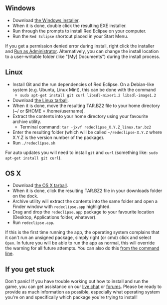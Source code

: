 == Windows ==

* Download [http://redeclipse.net/download/windows the Windows installer].
* When it is done, double click the resulting EXE installer.
* Run through the prompts to install Red Eclipse on your computer.
* Run the <code>Red Eclipse</code> shortcut placed in your Start Menu.

If you get a permission denied error during install, right click the installer and [http://windows.microsoft.com/en-us/windows7/how-do-i-run-an-application-once-with-a-full-administrator-access-token Run as Administrator]. Alternatively, you can change the install location to a user-writable folder (like "[My] Documents") during the install process.

== Linux ==
* Install Git and the run dependencies of Red Eclipse. On a Debian-like system (e.g. Ubuntu, Linux Mint), this can be done with the command 
** <code>sudo apt-get install git curl libsdl-mixer1.2 libsdl-image1.2</code>
* Download [http://redeclipse.net/download/linux the Linux tarball].
* When it is done, move the resulting TAR.BZ2 file to your home directory (~/ or $HOME = /home/username).
* Extract the contents into your home directory using your favourite archive utility.
** Terminal command: <code>tar -jxvf redeclipse_X.Y.Z_linux.tar.bz2</code>
* Enter the resulting folder (which will be called <code>~/redeclipse-X.Y.Z</code> where X.Y.Z is the version number of the package).
* Run <code>./redeclipse.sh</code>

For auto updates you will need to install <code>git</code> and <code>curl</code> (something like: <code>sudo apt-get install git curl</code>).

== OS X ==

* Download [http://redeclipse.net/download/osx the OS X tarball].
* When it is done, click the resulting TAR.BZ2 file in your downloads folder on the dock.
* Archive utility will extract the contents into the same folder and open a Finder window with <code>redeclipse.app</code> highlighted.
* Drag and drop the <code>redeclipse.app</code> package to your favourite location (Desktop, Applications folder, whatever).
* Run <code>redeclipse.app</code>.

If this is the first time running the app, the operating system complains that it can't run an unsigned package, simply right (or cmd) click and select <code>Open</code>. In future you will be able to run the app as normal, this will override the warning for all future attempts. You can also do this [http://osxdaily.com/2015/07/15/add-remove-gatekeeper-app-command-line-mac-os-x/ from the command line].

== If you get stuck ==
Don't panic! If you have trouble working out how to install and run the game, you can get assistance on our [http://redeclipse.net/chat live chat] or [http://redeclipse.net/forum forums]. Please be ready to provide as much information as possible, especially what operating system you're on and specifically which package you're trying to install!